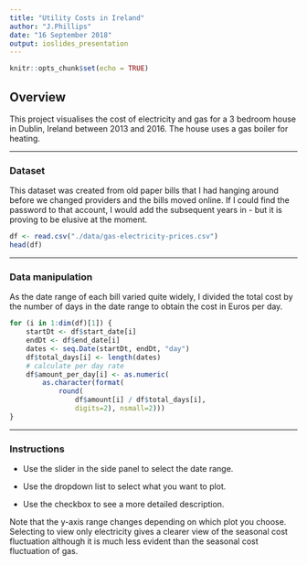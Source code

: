 ---
title: "Utility Costs in Ireland"
author: "J.Phillips"
date: "16 September 2018"
output: ioslides_presentation
---

```{r setup, include=FALSE}
knitr::opts_chunk$set(echo = TRUE)
```

## Overview
This project visualises the cost of electricity and gas for a 3 bedroom house in Dublin, Ireland between 2013 and 2016. The house uses a gas boiler for heating.

---

### Dataset

This dataset was created from old paper bills that I had hanging around before we changed providers and the bills moved online. If I could find the password to that account, I would add the subsequent years in - but it is proving to be elusive at the moment.

```{r echo=FALSE}
df <- read.csv("./data/gas-electricity-prices.csv")
head(df)
```

---

### Data manipulation

As the date range of each bill varied quite widely, I divided the total cost by the number of days in the date range to obtain the cost in Euros per day.

```{r eval=FALSE}
for (i in 1:dim(df)[1]) {
    startDt <- df$start_date[i]
    endDt <- df$end_date[i]
    dates <- seq.Date(startDt, endDt, "day")
    df$total_days[i] <- length(dates)
    # calculate per day rate
    df$amount_per_day[i] <- as.numeric(
        as.character(format(
            round(
                df$amount[i] / df$total_days[i], 
                digits=2), nsmall=2)))
}
```

---

### Instructions

- Use the slider in the side panel to select the date range.

- Use the dropdown list to select what you want to plot.

- Use the checkbox to see a more detailed description.

Note that the y-axis range changes depending on which plot you choose. Selecting to view only electricity gives a clearer view of the seasonal cost fluctuation although it is much less evident than the seasonal cost fluctuation of gas.

